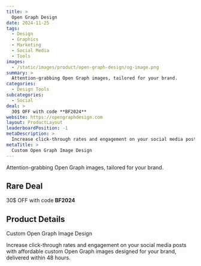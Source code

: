 ```yaml
---
title: >
  Open Graph Design
date: 2024-11-25
tags:
  - Design
  - Graphics
  - Marketing
  - Social Media
  - Tools
images:
  - /static/images/product/open-graph-design/og-image.png
summary: >
  Attention-grabbing Open Graph images, tailored for your brand.
categories:
  - Design Tools
subcategories:
  - Social
deal: >
  30$ OFF with code **BF2024**
website: https://opengraphdesign.com
layout: ProductLayout
leaderboardPosition: -1
metaDescription: >
  Increase click-through rates and engagement on your social media posts with affordable custom Open Graph images designed for your brand, delivered within 48 hours.
metaTitle: >
  Custom Open Graph Image Design
---
```

Attention-grabbing Open Graph images, tailored for your brand.

## Rare Deal

30$ OFF with code **BF2024**

## Product Details

Custom Open Graph Image Design

Increase click-through rates and engagement on your social media posts with affordable custom Open Graph images designed for your brand, delivered within 48 hours.
